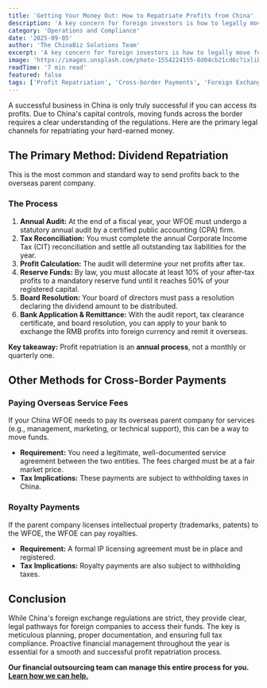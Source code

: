 ```yaml
---
title: 'Getting Your Money Out: How to Repatriate Profits from China'
description: 'A key concern for foreign investors is how to legally move funds out of China. We explain the compliant process for repatriating profits, paying overseas service fees, and managing cross-border transactions.'
category: 'Operations and Compliance'
date: '2025-09-05'
author: 'The ChinaBiz Solutions Team'
excerpt: 'A key concern for foreign investors is how to legally move funds out of China. We explain the compliant process for repatriating profits, paying overseas service fees, and managing cross-border transactions.'
image: 'https://images.unsplash.com/photo-1554224155-8d04cb21cd6c?ixlib=rb-4.0.3&auto=format&fit=crop&w=1200&q=80'
readTime: '7 min read'
featured: false
tags: ['Profit Repatriation', 'Cross-border Payments', 'Foreign Exchange', 'China Finance', 'Compliance']
---
```


A successful business in China is only truly successful if you can access its profits. Due to China's capital controls, moving funds across the border requires a clear understanding of the regulations. Here are the primary legal channels for repatriating your hard-earned money.

## The Primary Method: Dividend Repatriation
This is the most common and standard way to send profits back to the overseas parent company.

### The Process
1.  **Annual Audit:** At the end of a fiscal year, your WFOE must undergo a statutory annual audit by a certified public accounting (CPA) firm.
2.  **Tax Reconciliation:** You must complete the annual Corporate Income Tax (CIT) reconciliation and settle all outstanding tax liabilities for the year.
3.  **Profit Calculation:** The audit will determine your net profits after tax.
4.  **Reserve Funds:** By law, you must allocate at least 10% of your after-tax profits to a mandatory reserve fund until it reaches 50% of your registered capital.
5.  **Board Resolution:** Your board of directors must pass a resolution declaring the dividend amount to be distributed.
6.  **Bank Application & Remittance:** With the audit report, tax clearance certificate, and board resolution, you can apply to your bank to exchange the RMB profits into foreign currency and remit it overseas.

**Key takeaway:** Profit repatriation is an **annual process**, not a monthly or quarterly one.

## Other Methods for Cross-Border Payments

### Paying Overseas Service Fees
If your China WFOE needs to pay its overseas parent company for services (e.g., management, marketing, or technical support), this can be a way to move funds.
-   **Requirement:** You need a legitimate, well-documented service agreement between the two entities. The fees charged must be at a fair market price.
-   **Tax Implications:** These payments are subject to withholding taxes in China.

### Royalty Payments
If the parent company licenses intellectual property (trademarks, patents) to the WFOE, the WFOE can pay royalties.
-   **Requirement:** A formal IP licensing agreement must be in place and registered.
-   **Tax Implications:** Royalty payments are also subject to withholding taxes.

## Conclusion
While China's foreign exchange regulations are strict, they provide clear, legal pathways for foreign companies to access their funds. The key is meticulous planning, proper documentation, and ensuring full tax compliance. Proactive financial management throughout the year is essential for a smooth and successful profit repatriation process.

**Our financial outsourcing team can manage this entire process for you. [Learn how we can help.](/services)**